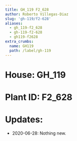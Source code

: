```yaml
---
title: GH_119 F2_628
author: Roberto Villegas-Diaz
slug: 'gh-119/f2-628'
aliases:
  - gh_119-f2_628
  - gh-119-f2-628
  - gh119-f2628
extra_crumbs:
  name: GH119
  path: /label/gh-119
---
```


# **House**: GH_119
# **Plant ID**: F2_628
# **Updates**: 
 - 2020-06-28: Nothing new.
